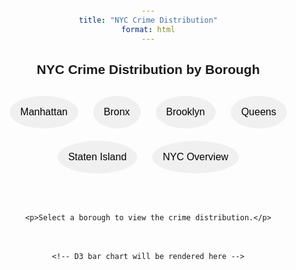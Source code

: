 ```yaml
---
title: "NYC Crime Distribution"
format: html
---
```


## NYC Crime Distribution by Borough

<style>
  body {
    font-family: Arial, sans-serif;
    text-align: center;
    margin: 20px;
  }
  .button-group {
    margin: 20px;
  }
  button {
    margin: 10px;
    padding: 15px;
    font-size: 16px;
    cursor: pointer;
    border: 2px solid transparent;
    border-radius: 50%;
    background-color: #f0f0f0;
    transition: border 0.3s ease, background-color 0.3s ease;
  }
  button:focus {
    outline: none;
    border: 2px dotted #007BFF;
    background-color: #e6f7ff;
  }
  button:hover {
    background-color: #d9d9d9;
  }
  #image-container {
    margin-top: 20px;
    display: inline-block;
  }
  #chart-container {
    margin-top: 20px;
    display: inline-block;
    width: 400px;
    height: 300px;
  }
  img {
    max-width: 100%;
    max-height: 500px;
  }
  .bar {
    fill: steelblue;
  }
  .bar:hover {
    fill: darkorange;
  }
  .axis-label {
    font-size: 12px;
  }
</style>

<div class="button-group">
  <button onclick="showImage('Manhattan')">Manhattan</button>
  <button onclick="showImage('Bronx')">Bronx</button>
  <button onclick="showImage('Brooklyn')">Brooklyn</button>
  <button onclick="showImage('Queens')">Queens</button>
  <button onclick="showImage('Staten Island')">Staten Island</button>
  <button onclick="showImage('NYC')">NYC Overview</button>
</div>

<div id="visualizations">
  <div id="image-container">
    <p>Select a borough to view the crime distribution.</p>
  </div>
  <div id="chart-container">
    <!-- D3 bar chart will be rendered here -->
  </div>
</div>

```{=html}
<script src="../data/data.js"></script>
<script src="https://d3js.org/d3.v7.min.js"></script>
<script>
  // Function to dynamically display the correct image and bar chart
  function showImage(borough) {
    // Update the image
    const imageContainer = document.getElementById('image-container');
    imageContainer.innerHTML = `<img src="../images/arrest_locations_${borough}.png" alt="${borough} Crime Distribution">`;

    // Render the bar chart
    renderBarChart(borough);
  }
  
  function renderBarChart(boroughName) {
    const boroughMapping = {
      "Brooklyn": "B",
      "Manhattan": "M",
      "Bronx": "X",
      "Queens": "Q",
      "Staten Island": "S"
    };
    if (boroughName === "NYC") {
      // Use the entire dataset for "NYC"
      boroughData = data;
    } else {
      const borough = boroughMapping[boroughName];

      if (!borough) {
        console.error(`No abbreviation found for borough: ${boroughName}`);
        return;
      }

      boroughData = data.find(d => d.ARREST_BORO === borough);

      if (!boroughData) {
        console.error(`No data found for borough: ${boroughName}`);
        return;
      }
    }

    const crimes = boroughName === "NYC"
      ? boroughData.flatMap(d => d.crimes) // Flatten crimes for all boroughs
      : boroughData.crimes;
      
    // Process crimes data
    const aggregatedData = crimes.reduce((acc, crime) => {
      const crimeType = crime.OFNS_DESC[0];
      const count = crime.count[0];

      if (!acc[crimeType]) {
        acc[crimeType] = 0;
      }

      acc[crimeType] += count;

      return acc;
    }, {});

    // Convert aggregated data into an array for sorting and visualization
    const processedData = Object.entries(aggregatedData)
      .map(([OFNS_DESC, count]) => ({ OFNS_DESC, count }))
      .sort((a, b) => b.count - a.count);

    const topCrimes = processedData.slice(0, 10);
    const finalData = [
      ...topCrimes
    ];

    // D3 visualization
    const chartContainer = d3.select("#chart-container");
    chartContainer.selectAll("*").remove();

    const width = 500;
    const height = 450;
    const margin = { top: 50, right: 50, bottom: 100, left: 50 };

    const svg = chartContainer
      .append("svg")
      .attr("width", width)
      .attr("height", height);

    const xScale = d3.scaleBand()
      .domain(finalData.map(d => d.OFNS_DESC))
      .range([margin.left, width - margin.right])
      .padding(0.2);

    const yScale = d3.scaleLinear()
      .domain([0, d3.max(finalData, d => d.count)])
      .range([height - margin.bottom, margin.top]);

    // Create a tooltip div
    const tooltip = d3.select("body")
      .append("div")
      .attr("class", "tooltip")
      .style("position", "absolute")
      .style("background", "lightgray")
      .style("border", "1px solid black")
      .style("border-radius", "4px")
      .style("padding", "8px")
      .style("opacity", 0)
      .style("pointer-events", "none"); // Prevent tooltip from blocking events

    // Draw bars
    svg.selectAll(".bar")
      .data(finalData)
      .enter()
      .append("rect")
      .attr("class", "bar")
      .attr("x", d => xScale(d.OFNS_DESC))
      .attr("y", d => yScale(d.count))
      .attr("width", xScale.bandwidth())
      .attr("height", d => height - margin.bottom - yScale(d.count))
      .attr("fill", "steelblue")
      .style("pointer-events", "all") // Ensure bars are fully interactive
      .on("mouseover", function (event, d) {
        d3.select(this).raise(); // Bring the bar to the front
        tooltip
          .style("opacity", 1)
          .html(`Crime: ${d.OFNS_DESC}<br>Count: ${d.count}`);
      })
      .on("mousemove", function (event) {
        tooltip
          .style("left", `${event.pageX + 10}px`)
          .style("top", `${event.pageY - 20}px`);
      })
      .on("mouseout", function () {
        tooltip.style("opacity", 0);
      });

    svg.append("g")
      .attr("transform", `translate(0,${height - margin.bottom})`)
      .call(d3.axisBottom(xScale))
      .selectAll("text")
      .attr("transform", "rotate(-45)")
      .style("text-anchor", "end")
      .style("font-size", "10px");

    svg.append("g")
      .attr("transform", `translate(${margin.left},0)`)
      .call(d3.axisLeft(yScale))
      .selectAll("text")
      .style("font-size", "10px");

    svg.append("text")
      .attr("x", width / 2)
      .attr("y", margin.top - 10)
      .attr("text-anchor", "middle")
      .style("font-size", "14px")
      .style("font-weight", "bold")
      .text(`Top 10 Crime Categories in ${boroughName}`);
  }
  window.onload = () => showImage('NYC');
</script>
```